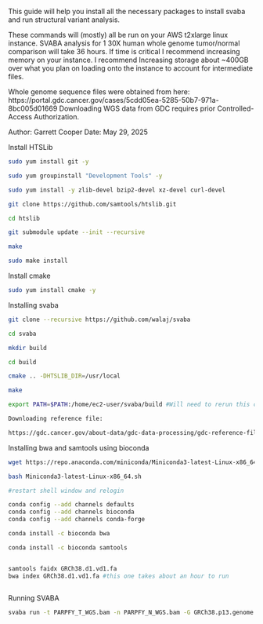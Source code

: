 
This guide will help you install all the necessary packages to install svaba and run structural variant analysis. 

These commands will (mostly) all be run on your AWS t2xlarge linux instance. SVABA analysis for 1 30X human whole genome tumor/normal comparison will take 36 hours. If time is critical I recommend increasing memory on your instance. I recommend Increasing storage about ~400GB over what you plan on loading onto the instance to account for intermediate files.

Whole genome sequence files were obtained from here:
https://portal.gdc.cancer.gov/cases/5cdd05ea-5285-50b7-971a-8bc005d01669
Downloading WGS data from GDC requires prior Controlled-Access Authorization.

Author: Garrett Cooper
Date: May 29, 2025


Install HTSLib
```bash

sudo yum install git -y

sudo yum groupinstall "Development Tools" -y

sudo yum install -y zlib-devel bzip2-devel xz-devel curl-devel

git clone https://github.com/samtools/htslib.git

cd htslib

git submodule update --init --recursive

make

sudo make install

```

Install cmake

```bash

sudo yum install cmake -y

```

Installing svaba
```bash

git clone --recursive https://github.com/walaj/svaba

cd svaba

mkdir build

cd build

cmake .. -DHTSLIB_DIR=/usr/local

make

export PATH=$PATH:/home/ec2-user/svaba/build #Will need to rerun this command if you close your current shell session.

```

```bash
Downloading reference file:

https://gdc.cancer.gov/about-data/gdc-data-processing/gdc-reference-files
```



Installing bwa and samtools using bioconda

```bash

wget https://repo.anaconda.com/miniconda/Miniconda3-latest-Linux-x86_64.sh

bash Miniconda3-latest-Linux-x86_64.sh

#restart shell window and relogin

conda config --add channels defaults
conda config --add channels bioconda
conda config --add channels conda-forge

conda install -c bioconda bwa

conda install -c bioconda samtools


samtools faidx GRCh38.d1.vd1.fa
bwa index GRCh38.d1.vd1.fa #this one takes about an hour to run



```


Running SVABA

```bash

svaba run -t PARPFY_T_WGS.bam -n PARPFY_N_WGS.bam -G GRCh38.p13.genome.fa -a svaba_output

```






